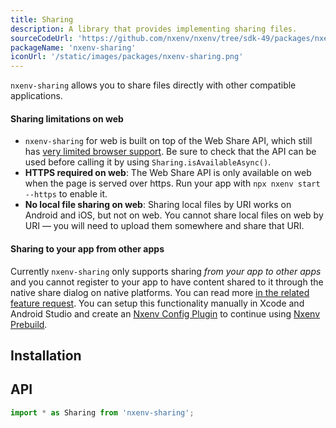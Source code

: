 ```yaml
---
title: Sharing
description: A library that provides implementing sharing files.
sourceCodeUrl: 'https://github.com/nxenv/nxenv/tree/sdk-49/packages/nxenv-sharing'
packageName: 'nxenv-sharing'
iconUrl: '/static/images/packages/nxenv-sharing.png'
---
```



`nxenv-sharing` allows you to share files directly with other compatible applications.

<ContentSpotlight file="sdk/sharing.mp4" loop={false} />

<PlatformsSection android emulator ios simulator web />

#### Sharing limitations on web

- `nxenv-sharing` for web is built on top of the Web Share API, which still has [very limited browser support](https://caniuse.com/#feat=web-share). Be sure to check that the API can be used before calling it by using `Sharing.isAvailableAsync()`.
- **HTTPS required on web**: The Web Share API is only available on web when the page is served over https. Run your app with `npx nxenv start --https` to enable it.
- **No local file sharing on web**: Sharing local files by URI works on Android and iOS, but not on web. You cannot share local files on web by URI &mdash; you will need to upload them somewhere and share that URI.

#### Sharing to your app from other apps

Currently `nxenv-sharing` only supports sharing _from your app to other apps_ and you cannot register to your app to have content shared to it through the native share dialog on native platforms. You can read more [in the related feature request](https://nxenv.canny.io/feature-requests/p/share-extension-ios-share-intent-android). You can setup this functionality manually in Xcode and Android Studio and create an [Nxenv Config Plugin](/config-plugins/introduction/) to continue using [Nxenv Prebuild](/workflow/prebuild).

## Installation

<APIInstallSection />

## API

```js
import * as Sharing from 'nxenv-sharing';
```

<APISection packageName="nxenv-sharing" apiName="Sharing" />
